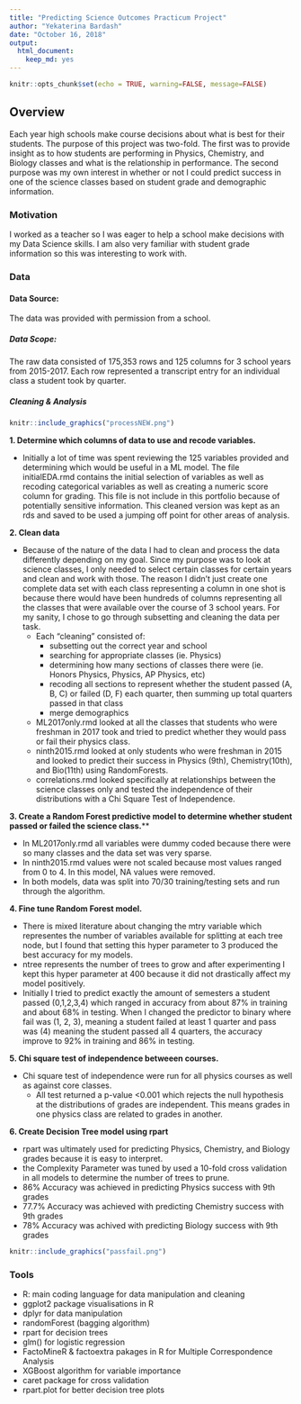 ---
title: "Predicting Science Outcomes Practicum Project"
author: "Yekaterina Bardash"
date: "October 16, 2018"
output:
  html_document:
    keep_md: yes
---

```{r setup, include=FALSE}
knitr::opts_chunk$set(echo = TRUE, warning=FALSE, message=FALSE)
```

## Overview

Each year high schools make course decisions about what is best for their students. The purpose of this project was two-fold. The first was to provide insight as to how students are performing in Physics, Chemistry, and Biology classes and what is the relationship in performance. The second purpose was my own interest in whether or not I could predict success in one of the science classes based on student grade and demographic information.

### Motivation
I worked as a teacher so I was eager to help a school make decisions with my Data Science skills. I am also very familiar with student grade information so this was interesting to work with.

### Data

#### Data Source:

The data was provided with permission from a school.

##### Data Scope:

The raw data consisted of 175,353 rows and 125 columns for 3 school years from 2015-2017. Each row represented a transcript entry for an individual class a student took by quarter.

##### Cleaning & Analysis

```{r echo=FALSE, fig.cap="", out.width = '75%'}
knitr::include_graphics("processNEW.png")
```



**1. Determine which columns of data to use and recode variables.**

- Initially a lot of time was spent reviewing the 125 variables provided and determining which would be useful in a ML model. The file initialEDA.rmd contains the initial selection of variables as well as recoding categorical variables as well as creating a numeric score column for grading. This file is not include in this portfolio because of potentially sensitive information. This cleaned version was kept as an rds and saved to be used a jumping off point for other areas of analysis.

**2. Clean data**

- Because of the nature of the data I had to clean and process the data differently depending on my goal. Since my purpose was to look at science classes, I only needed to select certain classes for certain years and clean and work with those. The reason I didn't just create one complete data set with each class representing a column in one shot is because there would have been hundreds of columns representing all the classes that were available over the course of 3 school years. For my sanity, I chose to go through subsetting and cleaning the data per task.
    + Each "cleaning" consisted of:
        + subsetting out the correct year and school
        + searching for appropriate classes (ie. Physics)
        + determining how many sections of classes there were (ie. Honors Physics, Physics, AP Physics, etc)
        + recoding all sections to represent whether the student passed (A, B, C) or failed (D, F) each quarter, then summing up total quarters passed in that class
        + merge demographics
    + ML2017only.rmd looked at all the classes that students who were freshman in 2017 took and tried to predict whether they would pass or fail their physics class.
    + ninth2015.rmd looked at only students who were freshman in 2015 and looked to predict their success in Physics (9th), Chemistry(10th), and Bio(11th) using RandomForests.
    + correlations.rmd looked specifically at relationships between the science classes only and tested the independence of their distributions with a Chi Square Test of Independence.

**3. Create a Random Forest predictive model to determine whether student passed or failed the science class.****

- In ML2017only.rmd all variables were dummy coded because there were so many classes and the data set was very sparse.
- In ninth2015.rmd values were not scaled because most values ranged from 0 to 4. In this model, NA values were removed.
- In both models, data was split into 70/30 training/testing sets and run through the algorithm.
  
**4. Fine tune Random Forest model.**

- There is mixed literature about changing the mtry variable which representes the number of variables available for splitting at each tree node, but I found that setting this hyper parameter to 3 produced the best accuracy for my models. 
- ntree represents the number of trees to grow and after experimenting I kept this hyper parameter at 400 because it did not drastically affect my model positively. 
- Initially I tried to predict exactly the amount of semesters a student passed (0,1,2,3,4) which ranged in accuracy from about 87% in training and about 68% in testing. When I changed the predictor to binary where fail was (1, 2, 3), meaning a student failed at least 1 quarter and pass was (4) meaning the student passed all 4 quarters, the accuracy improve to 92% in training and 86% in testing.

**5. Chi square test of independence betweeen courses.**

- Chi square test of independence were run for all physics courses as well as against core classes.
    + All test returned a p-value <0.001 which rejects the null hypothesis at the distributions of grades are independent. This means grades in one physics class are related to grades in another. 
    
**6. Create Decision Tree model using rpart**

- rpart was ultimately used for predicting Physics, Chemistry, and Biology grades because it is easy to interpret.
- the Complexity Parameter was tuned by used a 10-fold cross validation in all models to determine the number of trees to prune.
- 86% Accuracy was achieved in predicting Physics success with 9th grades
- 77.7% Accuracy was achieved with predicting Chemistry success with 9th grades
- 78% Accuracy was achived with predicting Biology success with 9th grades
```{r echo=FALSE, fig.cap="", out.width = '75%'}
knitr::include_graphics("passfail.png")
```


### Tools
- R: main coding language for data manipulation and cleaning
- ggplot2 package visualisations in R
- dplyr for data manipulation
- randomForest (bagging algorithm)
- rpart for decision trees
- glm() for logistic regression
- FactoMineR & factoextra pakages in R for Multiple Correspondence Analysis
- XGBoost algorithm for variable importance
- caret package for cross validation
- rpart.plot for better decision tree plots